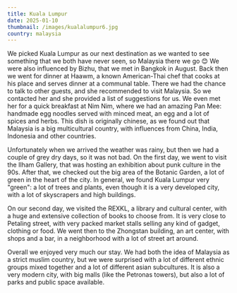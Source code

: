 ```yaml
---
title: Kuala Lumpur
date: 2025-01-10
thumbnail: /images/kualalumpur6.jpg
country: malaysia
---
```


We picked Kuala Lumpur as our next destination as we wanted to see something that we both have never seen, so Malaysia there we go 😊 We were also influenced by Bizhu, that we met in Bangkok in August. Back then we went for dinner at Haawm, a known American-Thai chef that cooks at his place and serves dinner at a communal table. There we had the chance to talk to other guests, and she recommended to visit Malaysia. So we contacted her and she provided a list of suggestions for us. We even met her for a quick breakfast at Nim Nim, where we had an amazing Pan Mee: handmade egg noodles served with minced meat, an egg and a lot of spices and herbs. This dish is originally chinese, as we found out that Malaysia is a big multicultural country, with influences from China, India, Indonesia and other countries.

<ImageComponent src="/images/kualalumpur1.jpg" alt="Kuala Lumpur" />

Unfortunately when we arrived the weather was rainy, but then we had a couple of grey dry days, so it was not bad. On the first day, we went to visit the Ilham Gallery, that was hosting an exhibition about punk culture in the 90s. After that, we checked out the big area of the Botanic Garden, a lot of green in the heart of the city. In general, we found Kuala Lumpur very "green": a lot of trees and plants, even though it is a very developed city, with a lot of skyscrapers and high buildings.

<ImageComponent src="/images/kualalumpur2.jpg" alt="Kuala Lumpur" />
<ImageComponent src="/images/kualalumpur3.jpg" alt="Kuala Lumpur" />
<ImageComponent src="/images/kualalumpur4.jpg" alt="Kuala Lumpur" />
<ImageComponent src="/images/kualalumpur5.jpg" alt="Kuala Lumpur" />
<ImageComponent src="/images/kualalumpur6.jpg" alt="Kuala Lumpur" />

On our second day, we visited the REXKL, a library and cultural center, with a huge and extensive collection of books to choose from. It is very close to Petaling street, with very packed market stalls selling any kind of gadget, clothing or food. We went then to the Zhongstan building, an art center, with shops and a bar, in a neighborhood with a lot of street art around.

<ImageComponent src="/images/kualalumpur7.jpg" alt="Kuala Lumpur" />
<ImageComponent src="/images/kualalumpur8.jpg" alt="Kuala Lumpur" />
<ImageComponent src="/images/kualalumpur9.jpg" alt="Kuala Lumpur" />
<ImageComponent src="/images/kualalumpur10.jpg" alt="Kuala Lumpur" />
<ImageComponent src="/images/kualalumpur11.jpg" alt="Kuala Lumpur" />
<ImageComponent src="/images/kualalumpur12.jpg" alt="Kuala Lumpur" />

Overall we enjoyed very much our stay. We had both the idea of Malaysia as a strict muslim country, but we were surprised with a lot of different ethnic groups mixed together and a lot of different asian subcultures. It is also a very modern city, with big malls (like the Petronas towers), but also a lot of parks and public space available. 

<ImageComponent src="/images/kualalumpur13.jpg" alt="Kuala Lumpur" />
